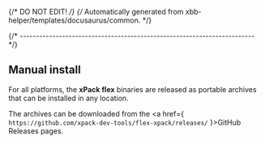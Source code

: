 {/* DO NOT EDIT! */}
{/* Automatically generated from xbb-helper/templates/docusaurus/common. */}


{/* ------------------------------------------------------------------------ */}

## Manual install

For all platforms, the **xPack flex** binaries are released as portable
archives that can be installed in any location.

The archives can be downloaded from
the <a href={ `https://github.com/xpack-dev-tools/flex-xpack/releases/` }>GitHub Releases</a> pages.

